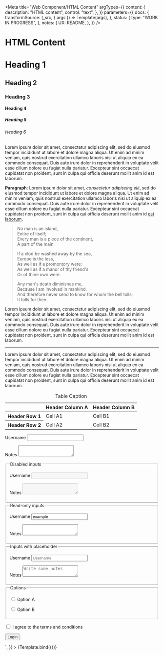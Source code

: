 <!--
@license EUPL-1.2
Copyright (c) 2021 Robbert Broersma
-->



<Meta
  title="Web Component/HTML Content"
  argTypes={{
    content: {
      description: "HTML content",
      control: "text",
    },
  }}
  parameters={{
    docs: {
      transformSource: (_src, { args }) => Template(args),
    },
    status: {
      type: "WORK IN PROGRESS",
    },
    notes: {
      UX: README,
    },
  }}
/>

# HTML Content

<Canvas>
  <Story
    name="Document"
    args={{
      content: `
<article>
<h1>Heading 1</h1>
<h2>Heading 2</h2>
<h3>Heading 3</h3>
<h4>Heading 4</h4>
<h5>Heading 5</h5>
<h6>Heading 6</h6>
<p class="lead">Lorem ipsum dolor sit amet, consectetur adipiscing elit, sed do eiusmod tempor incididunt ut labore et dolore magna aliqua. Ut enim ad minim veniam, quis nostrud exercitation ullamco laboris nisi ut aliquip ex ea commodo consequat. Duis aute irure dolor in reprehenderit in voluptate velit esse cillum dolore eu fugiat nulla pariatur. Excepteur sint occaecat cupidatat non proident, sunt in culpa qui officia deserunt mollit anim id est laborum.</p>
<p><strong>Paragraph</strong>: Lorem ipsum dolor sit amet, <em>consectetur adipiscing elit</em>, sed do eiusmod tempor incididunt ut labore et dolore magna aliqua. Ut enim ad minim veniam, quis nostrud exercitation ullamco laboris nisi ut aliquip ex ea commodo consequat. Duis aute irure dolor in reprehenderit in voluptate velit esse cillum dolore eu fugiat nulla pariatur. Excepteur sint occaecat cupidatat non proident, sunt in culpa qui officia deserunt mollit anim id <a href="https://example.com" target="_blank" rel="external">est laborum</a>.</p>
<blockquote>
  <p>
    No man is an island,
    <br/>
    Entire of itself;
    <br/>
    Every man is a piece of the continent,
    <br/>
    A part of the main.
  </p>
  <p>
    If a clod be washed away by the sea,
    <br />
    Europe is the less,
    <br />
    As well as if a promontory were:
    <br />
    As well as if a manor of thy friend's
    <br />
    Or of thine own were.
  </p>
  <p>
    Any man's death diminishes me,
    <br />
    Because I am involved in mankind.
    <br />
    And therefore never send to know for whom the bell tolls;
    <br />
    It tolls for thee.
  </p>
</blockquote>
<p>Lorem ipsum dolor sit amet, consectetur adipiscing elit, sed do eiusmod tempor incididunt ut labore et dolore magna aliqua. Ut enim ad minim veniam, quis nostrud exercitation ullamco laboris nisi ut aliquip ex ea commodo consequat. Duis aute irure dolor in reprehenderit in voluptate velit esse cillum dolore eu fugiat nulla pariatur. Excepteur sint occaecat cupidatat non proident, sunt in culpa qui officia deserunt mollit anim id est laborum.</p>
<hr>
<p>Lorem ipsum dolor sit amet, consectetur adipiscing elit, sed do eiusmod tempor incididunt ut labore et dolore magna aliqua. Ut enim ad minim veniam, quis nostrud exercitation ullamco laboris nisi ut aliquip ex ea commodo consequat. Duis aute irure dolor in reprehenderit in voluptate velit esse cillum dolore eu fugiat nulla pariatur. Excepteur sint occaecat cupidatat non proident, sunt in culpa qui officia deserunt mollit anim id est laborum.</p>
<table>
  <caption>Table Caption</caption>
  <thead>
    <tr>
      <th></th>
      <th scope="col">Header Column A</th>
      <th scope="col">Header Column B</th>
    </tr>
  </thead>
  <tbody>
    <tr>
      <th scope="row">Header Row 1</th>
      <td>Cell A1</td>
      <td>Cell B1</td>
    </tr>
    <tr>
      <th scope="row">Header Row 2</th>
      <td>Cell A2</td>
      <td>Cell B2</td>
    </tr>
  </tbody>
</table>
<form action="https://example.com/" method="post">
  <p>
    <label for="username">Username</label>
    <input type="text" autocomplete="username" id="username" name="username">
  </p>
  <p>
    <label for="notes">Notes</label>
    <textarea id="notes" name="notes"></textarea>
  </p>
  <fieldset>
    <legend>Disabled inputs</legend>
    <p>
      <label for="disabled-username">Username</label>
      <input type="text" autocomplete="username" id="disabled-username" name="username" disabled>
    </p>
    <p>
      <label for="disabled-notes">Notes</label>
      <textarea id="disabled-notes" name="notes" disabled></textarea>
    </p>
  </fieldset>
  <fieldset>
    <legend>Read-only inputs</legend>
    <p>
      <label for="readonly-username">Username</label>
      <input type="text" autocomplete="username" id="readonly-username" name="username" value="example" readonly>
    </p>
    <p>
      <label for="readonly-notes">Notes</label>
      <textarea id="readonly-notes" name="notes" value="example" readonly></textarea>
    </p>
  </fieldset>
  <fieldset>
    <legend>Inputs with placeholder</legend>
    <p>
      <label for="placeholder-username">Username</label>
      <input type="text" autocomplete="username" id="placeholder-username" name="username" placeholder="Username">
    </p>
    <p>
      <label for="placeholder-notes">Notes</label>
      <textarea id="placeholder-notes" name="notes" placeholder="Write some notes"></textarea>
    </p>
  </fieldset>
  <fieldset>
    <legend>Options</legend>
    <p>
      <input type="radio" id="option-a" name="option" value="A">
      <label for="option-a">Option A</label>
    </p>
    <p>
      <input type="radio" id="option-b" name="option" value="B">
      <label for="option-b">Option B</label>
    </p>
  </fieldset>
  <p>
    <input type="checkbox" id="eula" name="eula">
    <label for="eula">I agree to the terms and conditions</label>
  </p>
  <p>
    <button type="submit">Login</button>
  </p>
</form>
      `,
    }}
  >
    {Template.bind({})}
  </Story>
</Canvas>

<ArgsTable story="Document" />
